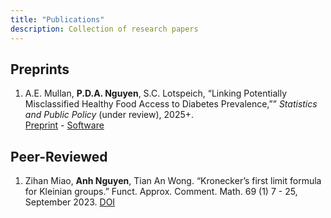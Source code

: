 ```yaml
---
title: "Publications"
description: Collection of research papers
---
```


## Preprints

1. A.E. Mullan, **P.D.A. Nguyen**, S.C. Lotspeich, "Linking Potentially Misclassified Healthy Food Access to Diabetes Prevalence,"" *Statistics and Public Policy* (under review), 2025+. </br>
[Preprint](https://arxiv.org/abs/2505.01465){targer="_blank"} - [Software](https://github.com/ashleymullan/food_access_misclassification){targer="_blank"}

## Peer-Reviewed

1. Zihan Miao, **Anh Nguyen**, Tian An Wong. "Kronecker's first limit formula for Kleinian groups." Funct. Approx. Comment. Math. 69 (1) 7 - 25, September 2023. [DOI](https://doi.org/10.7169/facm/1997){targer="_blank"}


